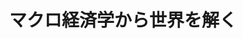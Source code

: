 ﻿---
title: "マクロ経済学から世界を解く"
category: "環境・社会理工学院"
vol: 70
interviewee: "金子 昭彦"
url: "http://www.waseda.jp/prj-cppe/about/members/kaneko.html"
tags: ["計算","モデル","経済","消費","ミクロ"]
pdf: "70-1-kaneko.pdf"
career: ""
preface: "経済学とは、経済活動を計算ができるようにモデル化して研究する学問である。経済学は研究の対象によって様々な分野に分類されている。有名なものとして、市場を扱うミクロ経済学、一国の経済を扱うマクロ経済学、国家間の取引を扱う国際経済学などがある。金子研究室では、マクロ経済学のモデルをもとにした、国際貿易に関する研究や、消費税や経済政策が経済に与える影響についての研究を行っている。金子研究室が行っているこれらの研究について紹介していく。"
---
